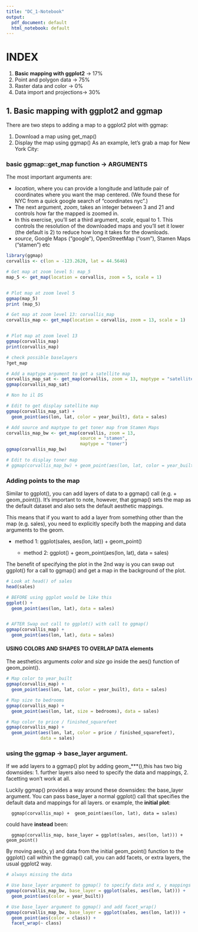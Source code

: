 ```yaml
---
title: "DC_1-Notebook"
output:
  pdf_document: default
  html_notebook: default
---
```


# INDEX
1. **Basic mapping with ggplot2** -> 17%
2. Point and polygon data     -> 75%
3. Raster data and color      -> 0%
4. Data import and projections-> 30%

## 1. Basic mapping with ggplot2 and ggmap 
There are two steps to adding a map to a ggplot2 plot with ggmap:

1. Download a map using get_map()
2. Display the map using ggmap()
As an example, let's grab a map for New York City:

### basic **ggmap::get_map** function -> ARGUMENTS
The most important arguments are:

* *location*, where you can provide a longitude and latitude pair of coordinates where you want the map centered. (We found these for NYC from a quick google search of "coordinates nyc".) 
* The next argument, *zoom*, takes an integer between 3 and 21 and controls how far the mapped is zoomed in. 
* In this exercise, you'll set a third argument, *scale*, equal to 1. This controls the resolution of the downloaded maps and you'll set it lower (the default is 2) to reduce how long it takes for the downloads.
* *source*,	Google Maps ("google"), OpenStreetMap ("osm"), Stamen Maps ("stamen") etc 

```r
library(ggmap)
corvallis <- c(lon = -123.2620, lat = 44.5646)

# Get map at zoom level 5: map_5
map_5 <- get_map(location = corvallis, zoom = 5, scale = 1)


# Plot map at zoom level 5
ggmap(map_5)
print (map_5)

# Get map at zoom level 13: corvallis_map
corvallis_map <- get_map(location = corvallis, zoom = 13, scale = 1)


# Plot map at zoom level 13
ggmap(corvallis_map)
print(corvallis_map)

# check possible baselayers
?get_map

# Add a maptype argument to get a satellite map
corvallis_map_sat <- get_map(corvallis, zoom = 13, maptype = "satellite")
ggmap(corvallis_map_sat)
```
```r
# Non ho il DS 

# Edit to get display satellite map
ggmap(corvallis_map_sat) +
  geom_point(aes(lon, lat, color = year_built), data = sales)
```


```r
# Add source and maptype to get toner map from Stamen Maps
corvallis_map_bw <- get_map(corvallis, zoom = 13, 
                            source = "stamen", 
                            maptype = "toner")
ggmap(corvallis_map_bw)

# Edit to display toner map
# ggmap(corvallis_map_bw) + geom_point(aes(lon, lat, color = year_built), data = sales)
```



### Adding points to the map
Similar to ggplot(), you can add layers of data to a ggmap() call (e.g. + geom_point()). It's important to note, however, that ggmap() sets the map as the default dataset and also sets the default aesthetic mappings.

This means that if you want to add a layer from something other than the map (e.g. sales), you need to explicitly specify both the mapping and data arguments to the geom.

* method 1:
ggplot(sales, aes(lon, lat)) + 
  geom_point()
  
  * method 2: 
ggplot() + 
  geom_point(aes(lon, lat), data = sales)
  
The benefit of specifying the plot in the 2nd way is you can swap out ggplot() for a call to ggmap() and get a map in the background of the plot.
```r
# Look at head() of sales
head(sales)

# BEFORE using ggplot would be like this 
ggplot() +
  geom_point(aes(lon, lat), data = sales)


# AFTER Swap out call to ggplot() with call to ggmap()
ggmap(corvallis_map) +
  geom_point(aes(lon, lat), data = sales)
```


#### USING COLORS AND SHAPES TO OVERLAP DATA elements
The aesthetics arguments *color* and *size* go inside the aes() function of geom_point().

```r
# Map color to year_built
ggmap(corvallis_map) +
  geom_point(aes(lon, lat, color = year_built), data = sales)

# Map size to bedrooms
ggmap(corvallis_map) +
  geom_point(aes(lon, lat, size = bedrooms), data = sales)

# Map color to price / finished_squarefeet
ggmap(corvallis_map) +
  geom_point(aes(lon, lat, color = price / finished_squarefeet), 
             data = sales)
```


### using the ggmap ->  base_layer argument. 
If we add layers  to a ggmap() plot by adding geom_***(),this has two big downsides: 
1. further layers also need to specify the data and mappings, 
2. facetting won't work at all.

Luckily ggmap() provides a way around these downsides: the base_layer argument. You can pass base_layer a normal ggplot() call that specifies the default data and mappings for all layers.
or example, the **initial plot**:

      ggmap(corvallis_map) +  geom_point(aes(lon, lat), data = sales)

could have **instead** been:

      ggmap(corvallis_map, base_layer = ggplot(sales, aes(lon, lat))) + geom_point()

By moving aes(x, y) and data from the initial geom_point() function to the ggplot() call within the ggmap() call, you can add facets, or extra layers, the usual ggplot2 way.
```r
# always missing the data

# Use base_layer argument to ggmap() to specify data and x, y mappings
ggmap(corvallis_map_bw, base_layer = ggplot(sales, aes(lon, lat))) +
  geom_point(aes(color = year_built))

# Use base_layer argument to ggmap() and add facet_wrap()
ggmap(corvallis_map_bw, base_layer = ggplot(sales, aes(lon, lat))) +
  geom_point(aes(color = class)) +
  facet_wrap(~ class)
```

